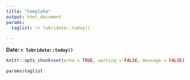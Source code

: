 ```yaml
---
title: "template"
output: html_document
params:
  taglist: !r lubridate::today()
  
---
```


**Date: `r lubridate::today()`**

```r
knitr::opts_chunk$set(echo = TRUE, warning = FALSE, message = FALSE)
```

```r

params$taglist

```

